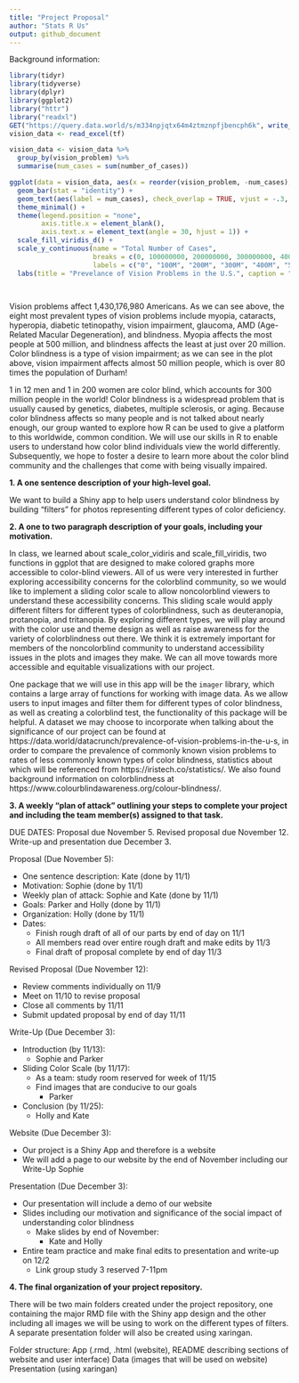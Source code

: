 ```yaml
---
title: "Project Proposal"
author: "Stats R Us"
output: github_document
---
```


Background information:

```r
library(tidyr)
library(tidyverse)
library(dplyr)
library(ggplot2)
library("httr")
library("readxl")
GET("https://query.data.world/s/m334npjqtx64m4ztmznpfjbencph6k", write_disk(tf <- tempfile(fileext = ".xlsx")))
vision_data <- read_excel(tf)
```

```r
vision_data <- vision_data %>%
  group_by(vision_problem) %>%
  summarise(num_cases = sum(number_of_cases))
```

```r
ggplot(data = vision_data, aes(x = reorder(vision_problem, -num_cases), y = num_cases, fill = vision_problem)) +
  geom_bar(stat = "identity") +
  geom_text(aes(label = num_cases), check_overlap = TRUE, vjust = -.3, size = 3) +
  theme_minimal() +
  theme(legend.position = "none",
        axis.title.x = element_blank(),
        axis.text.x = element_text(angle = 30, hjust = 1)) +
  scale_fill_viridis_d() +
  scale_y_continuous(name = "Total Number of Cases",
                     breaks = c(0, 100000000, 200000000, 300000000, 400000000, 500000000, 600000000),
                     labels = c("0", "100M", "200M", "300M", "400M", "500M", "600M")) +
  labs(title = "Prevelance of Vision Problems in the U.S.", caption = "Data sourced from data.world")

  
```
  
  Vision problems affect 1,430,176,980 Americans. As we can see above, the eight 
  most prevalent types of vision problems include myopia, cataracts, hyperopia, 
  diabetic tetinopathy, vision impairment, glaucoma, AMD (Age-Related Macular 
  Degeneration), and blindness. Myopia affects the most people at 500 million, 
  and blindness affects the least at just over 20 million. Color blindness is a 
  type of vision impairment; as we can see in the plot above, vision impairment 
  affects almost 50 million people, which is over 80 times the population of 
  Durham! 

  1 in 12 men and 1 in 200 women are color blind, which accounts for 300 million 
  people in the world! Color blindness is a widespread problem that is usually 
  caused by genetics, diabetes, multiple sclerosis, or aging. Because color 
  blindness affects so many people and is not talked about nearly enough, our
  group wanted to explore how R can be used to give a platform to this 
  worldwide, common condition. We will use our skills in R to enable users to 
  understand how color blind individuals view the world differently. 
  Subsequently, we hope to foster a desire to learn more about the color blind 
  community and the challenges that come with being visually impaired. 


**1. A one sentence description of your high-level goal.**

We want to build a Shiny app to help users understand color blindness by 
building “filters” for photos representing different types of color deficiency. 

**2. A one to two paragraph description of your goals, including your motivation.**

In class, we learned about scale_color_vidiris and scale_fill_viridis, two 
functions in ggplot that are designed to make colored graphs more accessible 
to color-blind viewers. All of us were very interested in further exploring 
accessibility concerns for the colorblind community, so we would like to 
implement a sliding color scale to allow noncolorblind viewers to understand 
these accessibility concerns. This sliding scale would apply different filters 
for different types of colorblindness, such as deuteranopia, protanopia, and 
tritanopia. By exploring different types, we will play around with the color 
use and theme design as well as raise awareness for the variety of 
colorblindness out there. We think it is extremely important for members of the 
noncolorblind community to understand accessibility issues in the plots and 
images they make. We can all move towards more accessible and equitable 
visualizations with our project.

One package that we will use in this app will be the `imager` library, which 
contains a large array of functions for working with image data. As we allow 
users to input images and filter them for different types of color blindness, 
as well as creating a colorblind test, the functionality of this package will 
be helpful. A dataset we may choose to incorporate when talking about the 
significance of our project can be found at 
https://data.world/datacrunch/prevalence-of-vision-problems-in-the-u-s, 
in order to compare the prevalence of commonly known vision problems to rates 
of less commonly known types of color blindness, statistics about which will 
be referenced from https://iristech.co/statistics/. We also found background information on colorblindness at https://www.colourblindawareness.org/colour-blindness/. 

**3. A weekly “plan of attack” outlining your steps to complete your project and including the team member(s) assigned to that task.**

DUE DATES:
Proposal due November 5.
Revised proposal due November 12.
Write-up and presentation due December 3.


Proposal (Due November 5):

- One sentence description: Kate (done by 11/1)
- Motivation: Sophie (done by 11/1)
- Weekly plan of attack: Sophie and Kate (done by 11/1)
- Goals: Parker and Holly (done by 11/1)
- Organization: Holly (done by 11/1)
- Dates: 
  - Finish rough draft of all of our parts by end of day on 11/1
  - All members read over entire rough draft and make edits by 11/3
  - Final draft of proposal complete by end of day 11/3


Revised Proposal (Due November 12):

- Review comments individually on 11/9
- Meet on 11/10 to revise proposal
- Close all comments by 11/11
- Submit updated proposal by end of day 11/11


Write-Up (Due December 3):

- Introduction (by 11/13):
  - Sophie and Parker
- Sliding Color Scale (by 11/17):
  - As a team: study room reserved for week of 11/15
  - Find images that are conducive to our goals
    - Parker
- Conclusion (by 11/25):
  - Holly and Kate


Website (Due December 3): 

- Our project is a Shiny App and therefore is a website
- We will add a page to our website by the end of November including our Write-Up
Sophie


Presentation (Due December 3):

- Our presentation will include a demo of our website 
- Slides including our motivation and significance of the social impact of understanding color blindness
  - Make slides by end of November: 
    - Kate and Holly
- Entire team practice and make final edits to presentation and write-up on 12/2 
  - Link group study 3 reserved 7-11pm


**4. The final organization of your project repository.** 

There will be two main folders created under the project repository, one containing the major RMD file with the Shiny app design and the other including all images we will be using to work on the different types of filters. A separate presentation folder will also be created using xaringan. 

Folder structure: 
App (.rmd, .html (website), README describing sections of website and user interface)
Data (images that will be used on website)
Presentation (using xaringan) 



